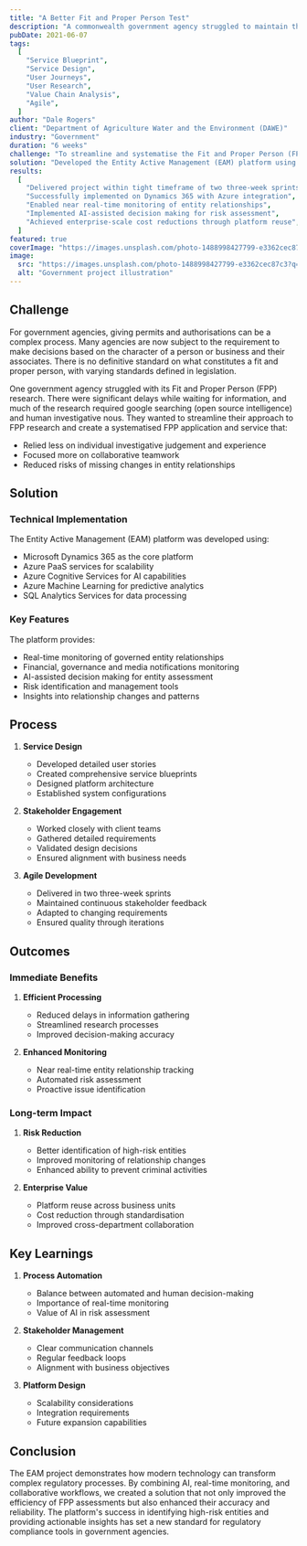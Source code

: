 ```yaml
---
title: "A Better Fit and Proper Person Test"
description: "A commonwealth government agency struggled to maintain their fit and proper person tests. The research was slow and often became out of date the moment it was completed."
pubDate: 2021-06-07
tags:
  [
    "Service Blueprint",
    "Service Design",
    "User Journeys",
    "User Research",
    "Value Chain Analysis",
    "Agile",
  ]
author: "Dale Rogers"
client: "Department of Agriculture Water and the Environment (DAWE)"
industry: "Government"
duration: "6 weeks"
challenge: "To streamline and systematise the Fit and Proper Person (FPP) research process, reducing reliance on individual investigative judgement while maintaining high standards of assessment."
solution: "Developed the Entity Active Management (EAM) platform using Dynamics 365 and Azure services to provide real-time monitoring and AI-assisted decision making for entity relationships and risk assessment."
results:
  [
    "Delivered project within tight timeframe of two three-week sprints",
    "Successfully implemented on Dynamics 365 with Azure integration",
    "Enabled near real-time monitoring of entity relationships",
    "Implemented AI-assisted decision making for risk assessment",
    "Achieved enterprise-scale cost reductions through platform reuse",
  ]
featured: true
coverImage: "https://images.unsplash.com/photo-1488998427799-e3362cec87c3?q=80&w=2070&auto=format&fit=crop"
image:
  src: "https://images.unsplash.com/photo-1488998427799-e3362cec87c3?q=80&w=2070&auto=format&fit=crop"
  alt: "Government project illustration"
---
```


## Challenge

For government agencies, giving permits and authorisations can be a complex process. Many agencies are now subject to the requirement to make decisions based on the character of a person or business and their associates. There is no definitive standard on what constitutes a fit and proper person, with varying standards defined in legislation.

One government agency struggled with its Fit and Proper Person (FPP) research. There were significant delays while waiting for information, and much of the research required google searching (open source intelligence) and human investigative nous. They wanted to streamline their approach to FPP research and create a systematised FPP application and service that:

- Relied less on individual investigative judgement and experience
- Focused more on collaborative teamwork
- Reduced risks of missing changes in entity relationships

## Solution

### Technical Implementation

The Entity Active Management (EAM) platform was developed using:

- Microsoft Dynamics 365 as the core platform
- Azure PaaS services for scalability
- Azure Cognitive Services for AI capabilities
- Azure Machine Learning for predictive analytics
- SQL Analytics Services for data processing

### Key Features

The platform provides:

- Real-time monitoring of governed entity relationships
- Financial, governance and media notifications monitoring
- AI-assisted decision making for entity assessment
- Risk identification and management tools
- Insights into relationship changes and patterns

## Process

1. **Service Design**
   - Developed detailed user stories
   - Created comprehensive service blueprints
   - Designed platform architecture
   - Established system configurations

2. **Stakeholder Engagement**
   - Worked closely with client teams
   - Gathered detailed requirements
   - Validated design decisions
   - Ensured alignment with business needs

3. **Agile Development**
   - Delivered in two three-week sprints
   - Maintained continuous stakeholder feedback
   - Adapted to changing requirements
   - Ensured quality through iterations

## Outcomes

### Immediate Benefits

1. **Efficient Processing**
   - Reduced delays in information gathering
   - Streamlined research processes
   - Improved decision-making accuracy

2. **Enhanced Monitoring**
   - Near real-time entity relationship tracking
   - Automated risk assessment
   - Proactive issue identification

### Long-term Impact

1. **Risk Reduction**
   - Better identification of high-risk entities
   - Improved monitoring of relationship changes
   - Enhanced ability to prevent criminal activities

2. **Enterprise Value**
   - Platform reuse across business units
   - Cost reduction through standardisation
   - Improved cross-department collaboration

## Key Learnings

1. **Process Automation**
   - Balance between automated and human decision-making
   - Importance of real-time monitoring
   - Value of AI in risk assessment

2. **Stakeholder Management**
   - Clear communication channels
   - Regular feedback loops
   - Alignment with business objectives

3. **Platform Design**
   - Scalability considerations
   - Integration requirements
   - Future expansion capabilities

## Conclusion

The EAM project demonstrates how modern technology can transform complex regulatory processes. By combining AI, real-time monitoring, and collaborative workflows, we created a solution that not only improved the efficiency of FPP assessments but also enhanced their accuracy and reliability. The platform's success in identifying high-risk entities and providing actionable insights has set a new standard for regulatory compliance tools in government agencies.
